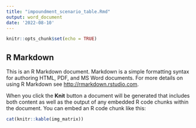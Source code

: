 ```yaml
---
title: "impoundment_scenario_table.Rmd"
output: word_document
date: '2022-08-10'
---
```


```r
knitr::opts_chunk$set(echo = TRUE)
```

## R Markdown

This is an R Markdown document. Markdown is a simple formatting syntax for authoring HTML, PDF, and MS Word documents. For more details on using R Markdown see <http://rmarkdown.rstudio.com>.

When you click the **Knit** button a document will be generated that includes both content as well as the output of any embedded R code chunks within the document. You can embed an R code chunk like this:


```r

cat(knitr::kable(img_matrix))

```
